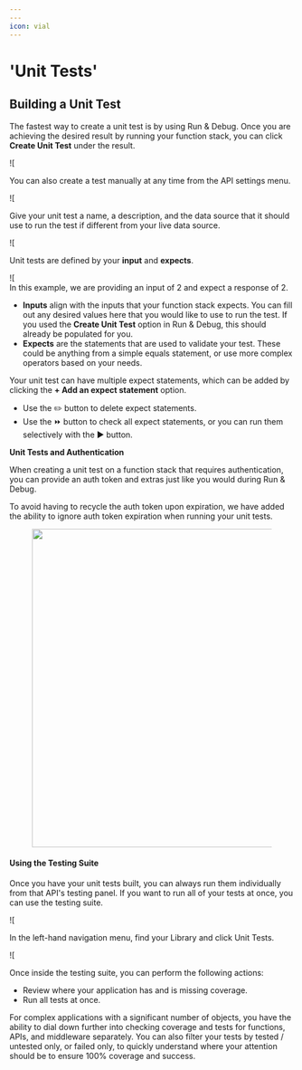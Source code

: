 ```yaml
---
---
icon: vial
---
```


# 'Unit Tests'

## Building a Unit Test <a href="#building-a-unit-test" id="building-a-unit-test"></a>

The fastest way to create a unit test is by using Run & Debug. Once you are achieving the desired result by running your function stack, you can click **Create Unit Test** under the result.

![[](https://docs.xano.com/~gitbook/image?url=https%3A%2F%2F3176331816-files.gitbook.io%2F%7E%2Ffiles%2Fv0%2Fb%2Fgitbook-x-prod.appspot.com%2Fo%2Fspaces%252F-M8Si5XvG2QHSLi9JcVY%252Fuploads%252Fd8QAuFky4jq4QY7Zo4Yo%252FCleanShot%25202024-09-10%2520at%252005.43.27.png%3Falt%3Dmedia%26token%3D95ee6f57-7435-474c-8523-fcae5b6786c4\&width=768\&dpr=4\&quality=100\&sign=2592b5d\&sv=2)

You can also create a test manually at any time from the API settings menu.

![[](https://docs.xano.com/~gitbook/image?url=https%3A%2F%2F3176331816-files.gitbook.io%2F%7E%2Ffiles%2Fv0%2Fb%2Fgitbook-x-prod.appspot.com%2Fo%2Fspaces%252F-M8Si5XvG2QHSLi9JcVY%252Fuploads%252FS5kzPGf5ZnoN0sjpMJ7U%252FCleanShot%25202024-09-10%2520at%252005.45.03.png%3Falt%3Dmedia%26token%3D0e22606a-9210-49b3-a056-9acaf6cbde15\&width=768\&dpr=4\&quality=100\&sign=74b24706\&sv=2)

Give your unit test a name, a description, and the data source that it should use to run the test if different from your live data source.

![[](https://docs.xano.com/~gitbook/image?url=https%3A%2F%2F3176331816-files.gitbook.io%2F%7E%2Ffiles%2Fv0%2Fb%2Fgitbook-x-prod.appspot.com%2Fo%2Fspaces%252F-M8Si5XvG2QHSLi9JcVY%252Fuploads%252FR2ZeXoqGWgAZt4FAW7Z5%252FCleanShot%25202024-09-10%2520at%252005.46.54.png%3Falt%3Dmedia%26token%3Dfdd3d0d1-42b3-4a9d-8071-371b44ee25f3\&width=768\&dpr=4\&quality=100\&sign=5d27e382\&sv=2)

Unit tests are defined by your **input** and **expects**.

![[](https://docs.xano.com/~gitbook/image?url=https%3A%2F%2F3176331816-files.gitbook.io%2F%7E%2Ffiles%2Fv0%2Fb%2Fgitbook-x-prod.appspot.com%2Fo%2Fspaces%252F-M8Si5XvG2QHSLi9JcVY%252Fuploads%252FDpSj6I1BNxCUmNH8Eze3%252FCleanShot%25202024-09-10%2520at%252005.47.50.png%3Falt%3Dmedia%26token%3D17b8d548-f3bf-447a-8918-e55a05623c7a\&width=768\&dpr=4\&quality=100\&sign=2421b858\&sv=2)\
In this example, we are providing an input of 2 and expect a response of 2.

* **Inputs** align with the inputs that your function stack expects. You can fill out any desired values here that you would like to use to run the test. If you used the **Create Unit Test** option in Run & Debug, this should already be populated for you.
* **Expects** are the statements that are used to validate your test. These could be anything from a simple equals statement, or use more complex operators based on your needs.

Your unit test can have multiple expect statements, which can be added by clicking the **+ Add an expect statement** option.

* Use the ✏️ button to delete expect statements.
* Use the ⏩ button to check all expect statements, or you can run them selectively with the ▶️ button.

**Unit Tests and Authentication**

When creating a unit test on a function stack that requires authentication, you can provide an auth token and extras just like you would during Run & Debug.

To avoid having to recycle the auth token upon expiration, we have added the ability to ignore auth token expiration when running your unit tests.

<div align="left"><figure><img src="https://docs.xano.com/~gitbook/image?url=https%3A%2F%2F3176331816-files.gitbook.io%2F%7E%2Ffiles%2Fv0%2Fb%2Fgitbook-x-prod.appspot.com%2Fo%2Fspaces%252F-M8Si5XvG2QHSLi9JcVY%252Fuploads%252FVlwgA1OeFRRlyELKkOAM%252FCleanShot%25202024-09-13%2520at%252017.59.04.png%3Falt%3Dmedia%26token%3Dae65562c-1ec5-4562-af16-ea3b1cd03daa&#x26;width=768&#x26;dpr=4&#x26;quality=100&#x26;sign=7149fa6d&#x26;sv=2" alt="" width="563"><figcaption></figcaption></figure></div>

#### Using the Testing Suite <a href="#using-the-testing-suite" id="using-the-testing-suite"></a>

Once you have your unit tests built, you can always run them individually from that API's testing panel. If you want to run all of your tests at once, you can use the testing suite.

![[](https://docs.xano.com/~gitbook/image?url=https%3A%2F%2F3176331816-files.gitbook.io%2F%7E%2Ffiles%2Fv0%2Fb%2Fgitbook-x-prod.appspot.com%2Fo%2Fspaces%252F-M8Si5XvG2QHSLi9JcVY%252Fuploads%252FZSGA72ssP4eS8ip6QsdU%252FCleanShot%25202024-09-10%2520at%252005.53.13.png%3Falt%3Dmedia%26token%3D998ccc77-677a-480d-bde3-c237ab552f6f\&width=768\&dpr=4\&quality=100\&sign=b9784734\&sv=2)

In the left-hand navigation menu, find your Library and click Unit Tests.

![[](https://docs.xano.com/~gitbook/image?url=https%3A%2F%2F3176331816-files.gitbook.io%2F%7E%2Ffiles%2Fv0%2Fb%2Fgitbook-x-prod.appspot.com%2Fo%2Fspaces%252F-M8Si5XvG2QHSLi9JcVY%252Fuploads%252Fp8td4VX4PZFmyKfpu9cR%252FCleanShot%25202024-09-10%2520at%252005.54.27.png%3Falt%3Dmedia%26token%3D2ec24698-4491-4297-9b5f-44959c357372\&width=768\&dpr=4\&quality=100\&sign=493ca6ae\&sv=2)

Once inside the testing suite, you can perform the following actions:

* Review where your application has and is missing coverage.
* Run all tests at once.

For complex applications with a significant number of objects, you have the ability to dial down further into checking coverage and tests for functions, APIs, and middleware separately. You can also filter your tests by tested / untested only, or failed only, to quickly understand where your attention should be to ensure 100% coverage and success.